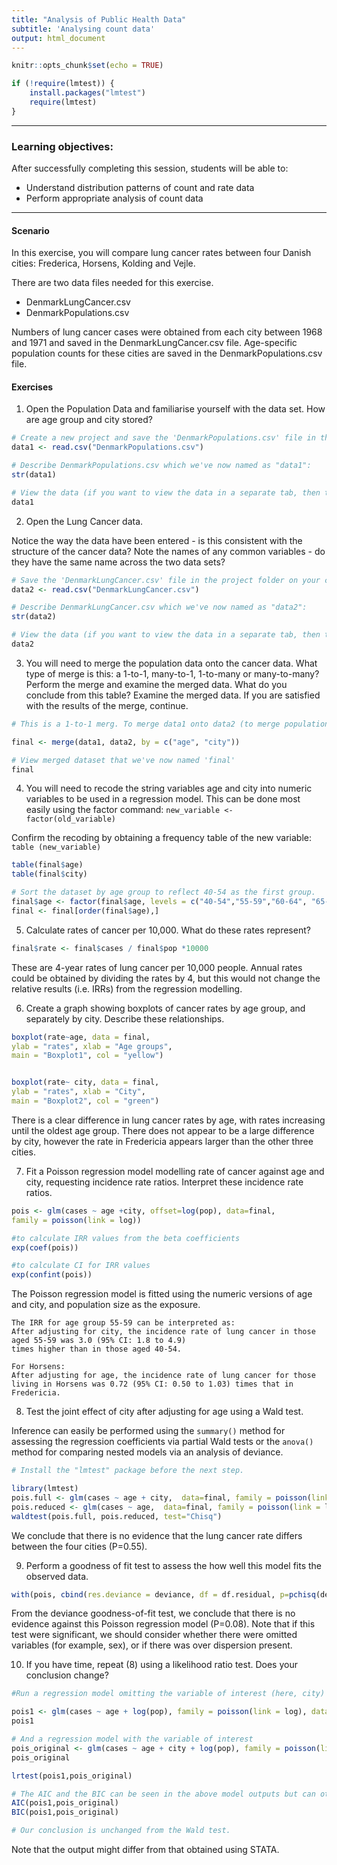 ```yaml
---
title: "Analysis of Public Health Data"
subtitle: 'Analysing count data'
output: html_document
---
```


```r
knitr::opts_chunk$set(echo = TRUE)
```

``` r
if (!require(lmtest)) {
    install.packages("lmtest")
    require(lmtest)
}
```

***

### Learning objectives:
    
After successfully completing this session, students will be able to:
    
+ Understand distribution patterns of count and rate data
+ Perform appropriate analysis of count data

***

#### Scenario

In this exercise, you will compare lung cancer rates between four Danish cities: Frederica, Horsens, Kolding and Vejle. 

There are two data files needed for this exercise.  

* DenmarkLungCancer.csv
* DenmarkPopulations.csv

Numbers of lung cancer cases were obtained from each city between 1968 and 1971 and saved in the DenmarkLungCancer.csv file. Age-specific population counts for these cities are saved in the DenmarkPopulations.csv file.



#### Exercises


1. Open the Population Data and familiarise yourself with the data set. How are age group and city stored?


```r
# Create a new project and save the 'DenmarkPopulations.csv' file in the project folder on your computer. 
data1 <- read.csv("DenmarkPopulations.csv")

# Describe DenmarkPopulations.csv which we've now named as "data1":
str(data1)

# View the data (if you want to view the data in a separate tab, then type View(data1))
data1
```



2. Open the Lung Cancer data. 

Notice the way the data have been entered - is this consistent with the structure of the cancer data? Note the names of any common variables - do they have the same name across the two data sets?


```r
# Save the 'DenmarkLungCancer.csv' file in the project folder on your computer. 
data2 <- read.csv("DenmarkLungCancer.csv")

# Describe DenmarkLungCancer.csv which we've now named as "data2":
str(data2)

# View the data (if you want to view the data in a separate tab, then type View(data2))
data2
```

3. You will need to merge the population data onto the cancer data. What type of merge is this: a 1-to-1, many-to-1, 1-to-many or many-to-many? Perform the merge and examine the merged data. What do you conclude from this table? Examine the merged data. If you are satisfied with the results of the merge, continue. 

```r
# This is a 1-to-1 merg. To merge data1 onto data2 (to merge population and cancer data), we reopen the cancer data.  The variables that define the merge are 'age' and 'city'. Note that unlike STATA, we define a new dataset that is the result of merging both data1 and data2

final <- merge(data1, data2, by = c("age", "city"))

# View merged dataset that we've now named 'final'
final
```


4. You will need to recode the string variables age and city into numeric variables to be used in a regression model. This can be done most easily using the factor command: `new_variable <- factor(old_variable)`
	
Confirm the recoding by obtaining a frequency table of the new variable: `table (new_variable)`

```r
table(final$age)
table(final$city)

# Sort the dataset by age group to reflect 40-54 as the first group.
final$age <- factor(final$age, levels = c("40-54","55-59","60-64", "65-69", "70-74", ">74" ))
final <- final[order(final$age),]

```


5. Calculate rates of cancer per 10,000. What do these rates represent?

```r
final$rate <- final$cases / final$pop *10000
```


These are 4-year rates of lung cancer per 10,000 people. Annual rates could be obtained by dividing the rates by 4, but this would not change the relative results (i.e. IRRs) from the regression modelling.

6. Create a graph showing boxplots of cancer rates by age group, and separately by city. Describe these relationships.

```r
boxplot(rate~age, data = final, 
ylab = "rates", xlab = "Age groups", 
main = "Boxplot1", col = "yellow")


boxplot(rate~ city, data = final, 
ylab = "rates", xlab = "City", 
main = "Boxplot2", col = "green")
```

There is a clear difference in lung cancer rates by age, with rates increasing until the oldest age group. There does not appear to be a large difference by city, however the rate in Fredericia appears larger than the other three cities.

7. Fit a Poisson regression model modelling rate of cancer against age and city, requesting incidence rate ratios. Interpret these incidence rate ratios.

```r
pois <- glm(cases ~ age +city, offset=log(pop), data=final, 
family = poisson(link = log))

#to calculate IRR values from the beta coefficients
exp(coef(pois))

#to calculate CI for IRR values
exp(confint(pois))
```


The Poisson regression model is fitted using the numeric versions of age and city, and population size as the exposure.  

    The IRR for age group 55-59 can be interpreted as:
    After adjusting for city, the incidence rate of lung cancer in those aged 55-59 was 3.0 (95% CI: 1.8 to 4.9) 
    times higher than in those aged 40-54.

    For Horsens:
    After adjusting for age, the incidence rate of lung cancer for those living in Horsens was 0.72 (95% CI: 0.50 to 1.03) times that in Fredericia.


8. Test the joint effect of city after adjusting for age using a Wald test.

Inference can easily be performed using the `summary()` method for assessing the regression coefficients via partial Wald tests or the `anova()` method for comparing nested models via an analysis of deviance. 

```r
# Install the "lmtest" package before the next step.

library(lmtest)
pois.full <- glm(cases ~ age + city,  data=final, family = poisson(link = log))
pois.reduced <- glm(cases ~ age,  data=final, family = poisson(link = log))
waldtest(pois.full, pois.reduced, test="Chisq")

```

We conclude that there is no evidence that the lung cancer rate differs between the four cities (P=0.55).

9. Perform a goodness of fit test to assess the how well this model fits the observed data.


```r
with(pois, cbind(res.deviance = deviance, df = df.residual, p=pchisq(deviance, df.residual, lower.tail = FALSE)))
```

From the deviance goodness-of-fit test, we conclude that there is no evidence against this Poisson regression model (P=0.08). Note that if this test were significant, we should consider whether there were omitted variables (for example, sex), or if there was over dispersion present.


10. If you have time, repeat (8) using a likelihood ratio test. Does your conclusion change?

```r
#Run a regression model omitting the variable of interest (here, city)

pois1 <- glm(cases ~ age + log(pop), family = poisson(link = log), data=final)
pois1

# And a regression model with the variable of interest
pois_original <- glm(cases ~ age + city + log(pop), family = poisson(link = log), data=final)
pois_original

lrtest(pois1,pois_original)

# The AIC and the BIC can be seen in the above model outputs but can otherwise be shown as below
AIC(pois1,pois_original)
BIC(pois1,pois_original)

# Our conclusion is unchanged from the Wald test.
```

Note that the output might differ from that obtained using STATA. 
